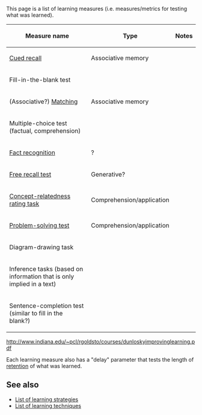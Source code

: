 This page is a list of learning measures (i.e. measures/metrics for testing what was learned).

{| class="sortable wikitable"
|-
! Measure name !! Type !! Notes
|-
| [[Cued recall]] || Associative memory ||
|-
| Fill-in-the-blank test
|-
| (Associative?) [[Matching]] || Associative memory ||
|-
| Multiple-choice test (factual, comprehension) ||
|-
| [[Fact recognition]] || ? ||
|-
| [[Free recall test]] || Generative? ||
|-
| [[Concept-relatedness rating task]] || Comprehension/application ||
|-
| [[Problem-solving test]] || Comprehension/application ||
|-
| Diagram-drawing task
|-
| Inference tasks (based on information that is only implied in a text) ||
|-
| Sentence-completion test (similar to fill in the blank?) ||
|}

http://www.indiana.edu/~pcl/rgoldsto/courses/dunloskyimprovinglearning.pdf

Each learning measure also has a "delay" parameter that tests the length of [[retention]] of what was learned.

==See also==

* [[List of learning strategies]]
* [[List of learning techniques]]
